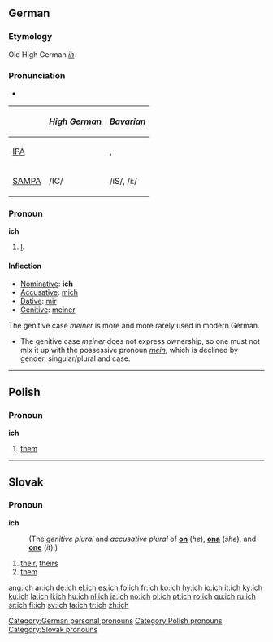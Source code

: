 {{see|Ich}}
==German==

===Etymology===
Old High German ''[[ih]]''

===Pronunciation===
*{{audio|De-ich.ogg|audio}}
{| border=1 cellpadding=5
! !! ''High German'' !! ''Bavarian''
|-
| [[w:IPA|IPA]] ||  {{IPAchar|/ɪç/}} || {{IPAchar|/iʃ/}}, {{IPAchar|/iː/}}
|-
| [[w:SAMPA|SAMPA]] || /IC/ || /iS/, /i:/
|}

===Pronoun===
'''ich'''

# {{personal|lang=de}} [[I]].

====Inflection====
* [[nominative|Nominative]]: '''ich'''
* [[accusative|Accusative]]: [[mich]]
*[[Dative]]: [[mir]]
*[[Genitive]]: [[meiner]]

The genitive case ''meiner'' is more and more rarely used in modern German.
*The genitive case ''meiner'' does not express ownership, so one must not mix it up with the possessive pronoun ''[[mein]]'', which is declined by gender, singular/plural and case.

[[Category:German personal pronouns]]

----

==Polish==

===Pronoun===
'''ich'''

# [[them]]

[[Category:Polish pronouns]]

----

==Slovak==

===Pronoun===
'''ich'''

:(The ''genitive plural'' and ''accusative plural'' of '''[[on#Slovak|on]]''' (''he''), '''[[ona#Slovak|ona]]''' (''she''), and '''[[ono#Slovak|one]]''' (''it'').)

# [[their]], [[theirs]]
# [[them]]

[[Category:Slovak pronouns]]

[[ang:ich]]
[[ar:ich]]
[[de:ich]]
[[el:ich]]
[[es:ich]]
[[fo:ich]]
[[fr:ich]]
[[ko:ich]]
[[hy:ich]]
[[io:ich]]
[[it:ich]]
[[ky:ich]]
[[ku:ich]]
[[la:ich]]
[[li:ich]]
[[hu:ich]]
[[nl:ich]]
[[ja:ich]]
[[no:ich]]
[[pl:ich]]
[[pt:ich]]
[[ro:ich]]
[[qu:ich]]
[[ru:ich]]
[[sr:ich]]
[[fi:ich]]
[[sv:ich]]
[[ta:ich]]
[[tr:ich]]
[[zh:ich]]